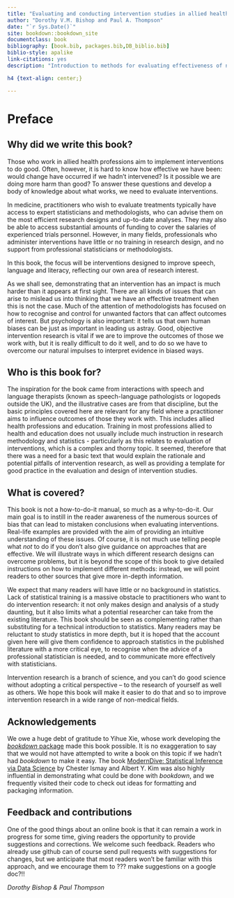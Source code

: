 ```yaml
--- 
title: "Evaluating and conducting intervention studies in allied health professions"
author: "Dorothy V.M. Bishop and Paul A. Thompson"
date: "`r Sys.Date()`"
site: bookdown::bookdown_site
documentclass: book
bibliography: [book.bib, packages.bib,DB_biblio.bib]
biblio-style: apalike
link-citations: yes
description: "Introduction to methods for evaluating effectiveness of non-medical interventions"

h4 {text-align: center;}

---
```


<!---h4 command above is attempt to get the custom chunks to have centred headings, but it did not work.-->

# Preface {-}

## Why did we write this book? {-}

Those who work in allied health professions aim to implement interventions to do good. Often, however, it is hard to know how effective we have been: would change have occurred if we hadn't intervened? Is it possible we are doing more harm than good? To answer these questions and develop a body of knowledge about what works, we need to evaluate interventions.  

In medicine, practitioners who wish to evaluate treatments typically have access to expert statisticians and methodologists, who can advise them on the most efficient research designs and up-to-date analyses. They may also be able to access substantial amounts of funding to cover the salaries of experienced trials personnel. However, in many fields, professionals who administer interventions have little or no training in research design, and no support from professional statisticians or methodologists. 

In this book, the focus will be interventions designed to improve speech, language and literacy, reflecting our own area of research interest.  

As we shall see, demonstrating that an intervention has an impact is much harder than it appears at first sight. There are all kinds of issues that can arise to mislead us into thinking that we have an effective treatment when this is not the case. Much of the attention of methodologists has focused on how to recognise and control for unwanted factors that can affect outcomes of interest. But psychology is also important: it tells us that own human biases can be just as important in leading us astray. Good, objective intervention research is vital if we are to improve the outcomes of those we work with, but it is really difficult to do it well, and to do so we have to overcome our natural impulses to interpret evidence in biased ways.

## Who is this book for? {-}

The inspiration for the book came from interactions with speech and language therapists (known as speech-language pathologists or logopeds outside the UK), and the illustrative cases are from that discipline, but the basic principles covered here are relevant for any field where a practitioner aims to influence outcomes of those they work with. This includes allied health professions and education.  Training in most professions allied to health and education does not usually include much instruction in research methodology and statistics - particularly as this relates to evaluation of interventions, which is a complex and thorny topic. It seemed, therefore that there was a need for a basic text that would explain the rationale and potential pitfalls of intervention research, as well as providing a template for good practice in the evaluation and design of intervention studies. 

## What is covered? {-}

This book is not a how-to-do-it manual, so much as a why-to-do-it. Our main goal is to instill in the reader awareness of the numerous sources of bias that can lead to mistaken conclusions when evaluating interventions. Real-life examples are provided with the aim of providing an intuitive understanding of these issues. Of course, it is not much use telling people what _not_ to do if you don't also give guidance on approaches that are effective. We will illustrate ways in which different research designs can overcome problems, but it is beyond the scope of this book to give detailed instructions on how to implement different methods: instead, we will point readers to other sources that give more in-depth information. 

We expect that many readers will have little or no background in statistics. Lack of statistical training is a massive obstacle to practitioners who want to do intervention research: it not only makes design and analysis of a study daunting, but it also limits what a potential researcher can take from the existing literature. This book should be seen as complementing rather than substituting for a technical introduction to statistics. Many readers may be reluctant to study statistics in more depth, but it is hoped that the account given here will give them confidence to approach statistics in the published literature with a more critical eye, to recognise when the advice of a professional statistician is needed, and to communicate more effectively with statisticians.  

Intervention research is a branch of science, and you can't do good science without adopting a critical perspective – to the research of yourself as well as others. We hope this book will make it easier to do that and so to improve intervention research in a wide range of non-medical fields. 

## Acknowledgements  
We owe a huge debt of gratitude to Yihue Xie, whose work developing the [_bookdown_ package](https://bookdown.org/) made this book possible. It is no exaggeration to say that we would not have attempted to write a book on this topic if we hadn't had _bookdown_ to make it easy. The book [ModernDive: Statistical Inference via Data Science](https://moderndive.com/) by Chester Ismay and Albert Y. Kim was also highly influential in demonstrating what could be done with _bookdown_, and we frequently visited their code to check out ideas for formatting and packaging information.  

## Feedback and contributions  
One of the good things about an online book is that it can remain a work in progress for some time, giving readers the opportunity to provide suggestions and corrections. We welcome such feedback. Readers who already use github can of course send pull requests with suggestions for changes, but we anticipate that most readers won't be familiar with this approach, and we encourage them to ??? make suggestions on a google doc?!!


_Dorothy Bishop \& Paul Thompson_
